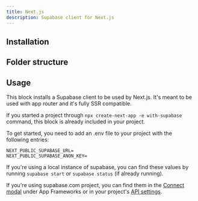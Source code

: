 ```yaml
---
title: Next.js
description: Supabase client for Next.js
---
```


## Installation

<BlockItem name="supabase-client-nextjs" description="Supabase Client for Next.js" />

## Folder structure

<RegistryBlock itemName="supabase-client-nextjs" />

## Usage

This block installs a Supabase client to be used by Next.js. It's meant to be used with app router and it's fully SSR compatible.

If you started a project through `npx create-next-app -e with-supabase` command, this block is already included in your project.

To get started, you need to add an .env file to your project with the following entries:

```
NEXT_PUBLIC_SUPABASE_URL=
NEXT_PUBLIC_SUPABASE_ANON_KEY=
```

If you're using a local instance of supabase, you can find these values by running `supabase start` or `supabase status` (if already running).

If you're using supabase.com project, you can find them in the [Connect modal](https://supabase.com/dashboard/project/_?showConnect=true) under App Frameworks or in your project's [API settings](https://supabase.com/dashboard/project/_/settings/api).
